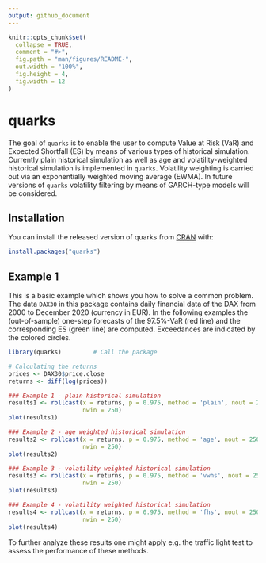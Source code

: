 ```yaml
---
output: github_document
---
```


<!-- README.md is generated from README.Rmd. Please edit that file -->

```r
knitr::opts_chunk$set(
  collapse = TRUE,
  comment = "#>",
  fig.path = "man/figures/README-",
  out.width = "100%",
  fig.height = 4,
  fig.width = 12
)
```

# quarks

<!-- badges: start -->
<!-- badges: end -->

The goal of `quarks` is to enable the user to compute Value at Risk (VaR) and Expected Shortfall (ES)
by means of various types of historical simulation. Currently plain historical simulation as well as
age and volatility-weighted historical simulation is implemented in `quarks`. Volatility weighting is
carried out via an exponentially weighted moving average (EWMA). In future versions of `quarks` 
volatility filtering by means of GARCH-type models will be considered.

## Installation

You can install the released version of quarks from [CRAN](https://CRAN.R-project.org) with:

``` r
install.packages("quarks")
```

## Example 1

This is a basic example which shows you how to solve a common problem. The data `DAX30` in this package
contains daily financial data of the DAX from 2000 to December 2020 (currency in EUR). In the
following examples the (out-of-sample) one-step forecasts of the 97.5$\%$-VaR (red line) and the corresponding ES (green line) are computed. Exceedances are indicated by the colored circles.


```r
library(quarks)         # Call the package
```
```r
# Calculating the returns
prices <- DAX30$price.close
returns <- diff(log(prices))

### Example 1 - plain historical simulation 
results1 <- rollcast(x = returns, p = 0.975, method = 'plain', nout = 250,
                     nwin = 250)
plot(results1)
```

```r
### Example 2 - age weighted historical simulation 
results2 <- rollcast(x = returns, p = 0.975, method = 'age', nout = 250,
                     nwin = 250)
plot(results2)
```

```r
### Example 3 - volatility weighted historical simulation 
results3 <- rollcast(x = returns, p = 0.975, method = 'vwhs', nout = 250,
                     nwin = 250)
plot(results3)
```

```r
### Example 4 - volatility weighted historical simulation 
results4 <- rollcast(x = returns, p = 0.975, method = 'fhs', nout = 250,
                     nwin = 250)
plot(results4)
```

To further analyze these results one might apply e.g. the traffic light test
to assess the performance of these methods.
